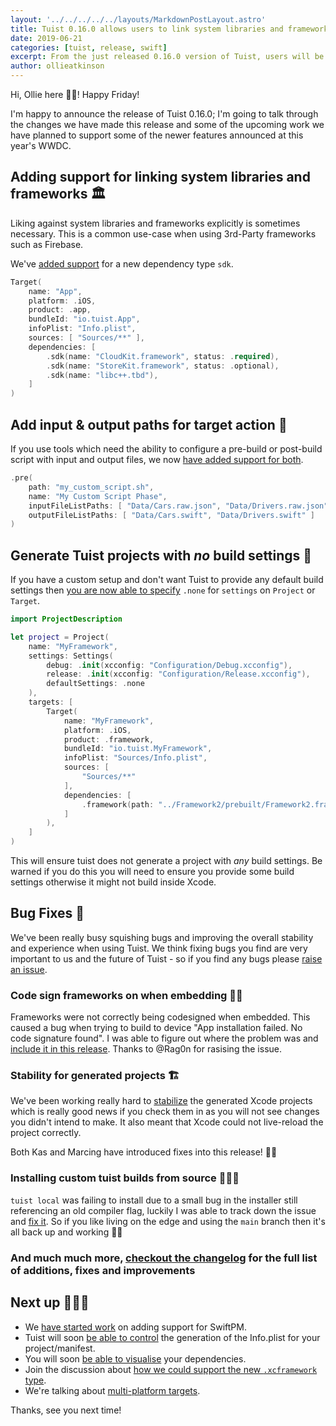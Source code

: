 ```yaml
---
layout: '../../../../../layouts/MarkdownPostLayout.astro'
title: Tuist 0.16.0 allows users to link system libraries and frameworks
date: 2019-06-21
categories: [tuist, release, swift]
excerpt: From the just released 0.16.0 version of Tuist, users will be able to define dependencies with system libraries and frameworks from their targets. Moreover, we added support for customizing the list of input and output files in their target action, and generation of targets with no build settings at all. This version also ships with minor improvements and bug fixes that had been reported by users.
author: ollieatkinson
---
```


Hi, Ollie here 👋🏼! Happy Friday!

I'm happy to announce the release of Tuist 0.16.0; I'm going to talk through the changes we have made this release and some of the upcoming work we have planned to support some of the newer features announced at this year's WWDC.

## Adding support for linking system libraries and frameworks 🏛

Liking against system libraries and frameworks explicitly is sometimes necessary. This is a common use-case when using 3rd-Party frameworks such as Firebase.

We've [added support](https://docs.tuist.io/usage-3-dependencies#system-libraries-and-frameworks-dependencies) for a new dependency type `sdk`.

```swift
Target(
    name: "App",
    platform: .iOS,
    product: .app,
    bundleId: "io.tuist.App",
    infoPlist: "Info.plist",
    sources: [ "Sources/**" ],
    dependencies: [
        .sdk(name: "CloudKit.framework", status: .required),
        .sdk(name: "StoreKit.framework", status: .optional),
        .sdk(name: "libc++.tbd"),
    ]
)
```

## Add input & output paths for target action 🎯

If you use tools which need the ability to configure a pre-build or post-build script with input and output files, we now [have added support for both](https://docs.tuist.io/usage-2-manifest#target-action).

```swift
.pre(
    path: "my_custom_script.sh",
    name: "My Custom Script Phase",
    inputFileListPaths: [ "Data/Cars.raw.json", "Data/Drivers.raw.json" ],
    outputFileListPaths: [ "Data/Cars.swift", "Data/Drivers.swift" ]
)
```

## Generate Tuist projects with _no_ build settings 🧬

If you have a custom setup and don't want Tuist to provide any default build settings then [you are now able to specify](https://docs.tuist.io/usage-2-manifest#settings) `.none` for `settings` on `Project` or `Target`.

```swift
import ProjectDescription

let project = Project(
    name: "MyFramework",
    settings: Settings(
        debug: .init(xcconfig: "Configuration/Debug.xcconfig"),
        release: .init(xcconfig: "Configuration/Release.xcconfig"),
        defaultSettings: .none
    ),
    targets: [
        Target(
            name: "MyFramework",
            platform: .iOS,
            product: .framework,
            bundleId: "io.tuist.MyFramework",
            infoPlist: "Sources/Info.plist",
            sources: [
                "Sources/**"
            ],
            dependencies: [
                .framework(path: "../Framework2/prebuilt/Framework2.framework"),
            ]
        ),
    ]
)
```

This will ensure tuist does not generate a project with _any_ build settings. Be warned if you do this you will need to ensure you provide some build settings otherwise it might not build inside Xcode.

## Bug Fixes 🐞

We've been really busy squishing bugs and improving the overall stability and experience when using Tuist. We think fixing bugs you find are very important to us and the future of Tuist - so if you find any bugs please [raise an issue](https://github.com/tuist/tuist/issues/new/choose).

### Code sign frameworks on when embedding ✍🏼

Frameworks were not correctly being codesigned when embedded. This caused a bug when trying to build to device "App installation failed. No code signature found". I was able to figure out where the problem was and [include it in this release](https://github.com/tuist/tuist/pull/398). Thanks to @Rag0n for rasising the issue.

### Stability for generated projects 🏗

We've been working really hard to [stabilize](https://github.com/tuist/tuist/pull/410) the generated Xcode projects which is really good news if you check them in as you will not see changes you didn't intend to make. It also meant that Xcode could not live-reload the project correctly.

Both Kas and Marcing have introduced fixes into this release! 💪🏼

### Installing custom tuist builds from source 👷🏼‍♂️

`tuist local` was failing to install due to a small bug in the installer still referencing an old compiler flag, luckily I was able to track down the issue and [fix it](https://github.com/tuist/tuist/pull/402). So if you like living on the edge and using the `main` branch then it's all back up and working 👍🏼

### And much much more, [checkout the changelog](https://github.com/tuist/tuist/blob/main/CHANGELOG.md) for the full list of additions, fixes and improvements

## Next up 🕵🏼‍♂️

- We [have started work](https://github.com/tuist/tuist/pull/394) on adding support for SwiftPM.
- Tuist will soon [be able to control](https://github.com/tuist/tuist/pull/380) the generation of the Info.plist for your project/manifest.
- You will soon [be able to visualise](https://github.com/tuist/tuist/pull/382) your dependencies.
- Join the discussion about [how we could support the new `.xcframework` type](https://github.com/tuist/tuist/issues/401).
- We're talking about [multi-platform targets](https://github.com/tuist/tuist/issues/397).

Thanks, see you next time!
